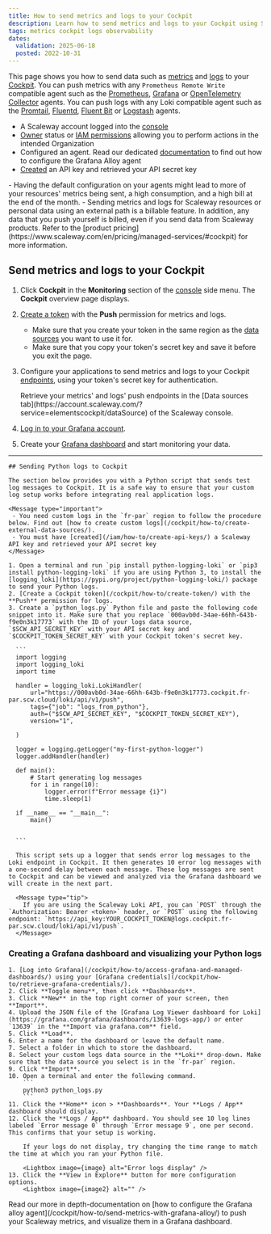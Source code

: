 ```yaml
---
title: How to send metrics and logs to your Cockpit
description: Learn how to send metrics and logs to your Cockpit using Scaleway's comprehensive guide. This tutorial covers sending Python logs to Scaleway's Cockpit for centralized monitoring and analysis using Grafana, ensuring efficient data management and analysis in your infrastructure.
tags: metrics cockpit logs observability
dates:
  validation: 2025-06-18
  posted: 2022-10-31
---
```




This page shows you how to send data such as [metrics](/cockpit/concepts/#metric) and [logs](/cockpit/concepts/#logs) to your [Cockpit](/cockpit/concepts/#cockpit). You can push metrics with any `Prometheus Remote Write` compatible agent such as the [Prometheus](https://prometheus.io/docs/introduction/overview/), [Grafana](https://grafana.com/docs/agent/latest/) or [OpenTelemetry Collector](https://opentelemetry.io/docs/collector/) agents.
You can push logs with any Loki compatible agent such as the [Promtail](https://grafana.com/docs/loki/latest/clients/promtail/), [Fluentd](https://docs.fluentd.org/), [Fluent Bit](https://docs.fluentbit.io/manual/) or [Logstash](https://www.elastic.co/guide/en/logstash/current/introduction.html) agents.

<Requirements />

 - A Scaleway account logged into the [console](https://account.scaleway.com/?service=elements)
 - [Owner](/iam/concepts/#owner) status or [IAM permissions](/iam/concepts/#permission) allowing you to perform actions in the intended Organization
 - Configured an agent. Read our dedicated [documentation](/cockpit/how-to/send-metrics-with-grafana-alloy/) to find out how to configure the Grafana Alloy agent
 - [Created](/iam/how-to/create-api-keys/) an API key and retrieved your API secret key


<Message type="important">
 - Having the default configuration on your agents might lead to more of your resources' metrics being sent, a high consumption, and a high bill at the end of the month.
 - Sending metrics and logs for Scaleway resources or personal data using an external path is a billable feature. In addition, any data that you push yourself is billed, even if you send data from Scaleway products. Refer to the [product pricing](https://www.scaleway.com/en/pricing/managed-services/#cockpit) for more information.
</Message>

## Send metrics and logs to your Cockpit

1. Click **Cockpit** in the **Monitoring** section of the [console](https://account.scaleway.com/?service=elements) side menu. The **Cockpit** overview page displays.
2. [Create a token](/cockpit/how-to/create-token/) with the **Push** permission for metrics and logs.
    <Message type="important">
     - Make sure that you create your token in the same region as the [data sources](/cockpit/concepts/#data-sources) you want to use it for.
     - Make sure that you copy your token's secret key and save it before you exit the page.
    </Message>
3. Configure your applications to send metrics and logs to your Cockpit [endpoints](/cockpit/concepts/#endpoints), using your token's secret key for authentication.

    <Message type="important">
     Retrieve your metrics' and logs' push endpoints in the [Data sources tab](https://account.scaleway.com/?service=elementscockpit/dataSource) of the Scaleway console.
    </Message>
4. [Log in to your Grafana account](/cockpit/how-to/access-grafana-and-managed-dashboards/).
5. Create your [Grafana dashboard](/cockpit/how-to/access-grafana-and-managed-dashboards/) and start monitoring your data.

---


    ## Sending Python logs to Cockpit

    The section below provides you with a Python script that sends test log messages to Cockpit. It is a safe way to ensure that your custom log setup works before integrating real application logs.

    <Message type="important">
     - You need custom logs in the `fr-par` region to follow the procedure below. Find out [how to create custom logs](/cockpit/how-to/create-external-data-sources/).
     - You must have [created](/iam/how-to/create-api-keys/) a Scaleway API key and retrieved your API secret key
    </Message>

    1. Open a terminal and run `pip install python-logging-loki` or `pip3 install python-logging-loki` if you are using Python 3, to install the [logging_loki](https://pypi.org/project/python-logging-loki/) package to send your Python logs.
    2. [Create a Cockpit token](/cockpit/how-to/create-token/) with the **Push** permission for logs.
    3. Create a `python_logs.py` Python file and paste the following code snippet into it. Make sure that you replace `000avb0d-34ae-66hh-643b-f9e0n3k17773` with the ID of your logs data source, `$SCW_API_SECRET_KEY` with your API secret key and `$COCKPIT_TOKEN_SECRET_KEY` with your Cockpit token's secret key.

      ```
      import logging
      import logging_loki
      import time

      handler = logging_loki.LokiHandler(
          url="https://000avb0d-34ae-66hh-643b-f9e0n3k17773.cockpit.fr-par.scw.cloud/loki/api/v1/push",
          tags={"job": "logs_from_python"},
          auth=("$SCW_API_SECRET_KEY", "$COCKPIT_TOKEN_SECRET_KEY"),
          version="1",

      )

      logger = logging.getLogger("my-first-python-logger")
      logger.addHandler(handler)

      def main():
          # Start generating log messages
          for i in range(10):
              logger.error(f"Error message {i}")
              time.sleep(1)

      if __name__ == "__main__":
          main()


      ```

      This script sets up a logger that sends error log messages to the Loki endpoint in Cockpit. It then generates 10 error log messages with a one-second delay between each message. These log messages are sent to Cockpit and can be viewed and analyzed via the Grafana dashboard we will create in the next part.

      <Message type="tip">
        If you are using the Scaleway Loki API, you can `POST` through the `Authorization: Bearer <token>` header, or `POST` using the following endpoint: `https://api_key:YOUR_COCKPIT_TOKEN@logs.cockpit.fr-par.scw.cloud/loki/api/v1/push`.
      </Message>

  ### Creating a Grafana dashboard and visualizing your Python logs

    1. [Log into Grafana](/cockpit/how-to/access-grafana-and-managed-dashboards/) using your [Grafana credentials](/cockpit/how-to/retrieve-grafana-credentials/).
    2. Click **Toggle menu**, then click **Dashboards**.
    3. Click **New** in the top right corner of your screen, then **Import**.
    4. Upload the JSON file of the [Grafana Log Viewer dashboard for Loki](https://grafana.com/grafana/dashboards/13639-logs-app/) or enter `13639` in the **Import via grafana.com** field.
    5. Click **Load**.
    6. Enter a name for the dashboard or leave the default name.
    7. Select a folder in which to store the dashboard.
    8. Select your custom logs data source in the **Loki** drop-down. Make sure that the data source you select is in the `fr-par` region.
    9. Click **Import**.
    10. Open a terminal and enter the following command.
        ```
        python3 python_logs.py
        ```
    11. Click the **Home** icon > **Dashboards**. Your **Logs / App** dashboard should display.
    12. Click the **Logs / App** dashboard. You should see 10 log lines labeled `Error message 0` through `Error message 9`, one per second. This confirms that your setup is working.

        If your logs do not display, try changing the time range to match the time at which you ran your Python file.

        <Lightbox image={image} alt="Error logs display" />
    13. Click the **View in Explore** button for more configuration options.
        <Lightbox image={image2} alt="" />

<Message type="tip">
  Read our more in depth-documentation on [how to configure the Grafana alloy agent](/cockpit/how-to/send-metrics-with-grafana-alloy/) to push your Scaleway metrics, and visualize them in a Grafana dashboard.
</Message>


